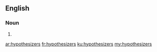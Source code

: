 ==English==

===Noun===
{{head|en}}

# {{plural of|hypothesizer}}

[[ar:hypothesizers]]
[[fr:hypothesizers]]
[[ku:hypothesizers]]
[[my:hypothesizers]]
